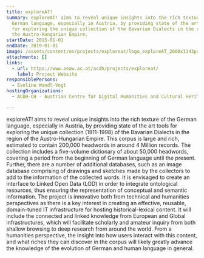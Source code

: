 ```yaml
---
title: exploreAT!
summary: exploreAT! aims to reveal unique insights into the rich texture of the
  German language, especially in Austria, by providing state of the art tools
  for exploring the unique collection of the Bavarian Dialects in the region of
  the Austro-Hungarian Empire.
startDate: 2015-01-01
endDate: 2019-01-01
image: /assets/content/en/projects/exploreat/logo_exploreAT_2000x1143px.png
attachments: []
links:
  - url: https://www.oeaw.ac.at/acdh/projects/exploreat/
    label: Project Website
responsiblePersons:
  - Eveline Wandl-Vogt
hostingOrganizations:
  - ACDH-CH - Austrian Centre for Digital Humanities and Cultural Heritage

---
```

exploreAT! aims to reveal unique insights into the rich texture of the German language, especially in Austria, by providing state of the art tools for exploring the unique collection (1911-1998) of the Bavarian Dialects in the region of the Austro-Hungarian Empire. This corpus is large and rich, estimated to contain 200,000 headwords in around 4 Million records. The collection includes a five-volume dictionary of about 50,000 headwords, covering a period from the beginning of German language until the present. Further, there are a number of additional databases, such as an image database comprising of drawings and sketches made by the collectors to add to the information of the collected words. It is envisaged to create an interface to Linked Open Data (LOD) in order to integrate ontological resources, thus ensuring the representation of conceptual and semantic information. The project is innovative both from technical and humanities perspectives as there is a key interest in creating an effective, reusable, domain-tuned IT infrastructure for hosting historical-lexical content. It will include the connected and linked knowledge from European and Global infrastructures, which will facilitate scholarly and amateur inquiry from both shallow browsing to deep research from around the world. From a humanities perspective, the insight into how users interact with this content, and what riches they can discover in the corpus will likely greatly advance the knowledge of the evolution of German and human language in general.